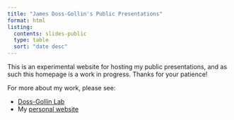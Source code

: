 ```yaml
---
title: "James Doss-Gollin's Public Presentations"
format: html
listing:
  contents: slides-public
  type: table
  sort: "date desc"
---
```


This is an experimental website for hosting my public presentations, and as such this homepage is a work in progress.
Thanks for your patience!

For more about my work, please see:

- [Doss-Gollin Lab](https://doss-gollin-lab.github.io){target="_blank"}
- My [personal website](https://jdossgollin.github.io){target="_blank"}
